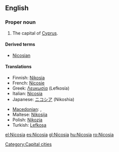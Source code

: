 {{wikipedia}}
==English==

===Proper noun===
{{en-proper noun}}

# The capital of [[Cyprus]].

====Derived terms====
* [[Nicosian]]

====Translations====
{{trans-top|capital of Cyprus}}
* Finnish: [[Nikosia]]
* French: [[Nicosie]]
* Greek: [[Λευκωσία]] (Lefkosía) {{f}}
* Italian: [[Nicosia#Italian|Nicosia]] {{f}}
* Japanese: [[ニコシア]] (Nikoshia)
{{trans-mid}}
* [[Macedonian]]: {{t|mk|Никозија|f|tr=Nikózija|sc=Cyrl}},  {{t|mk|Левкозија|f|tr=Levkózija|sc=Cyrl}}
* Maltese: [[Nikosija]]
* Polish: [[Nikozja]] {{f}}
* Turkish: [[Lefkoşa]]
{{trans-bottom}}

[[Category:Capital cities]]

[[el:Nicosia]]
[[es:Nicosia]]
[[gl:Nicosia]]
[[hu:Nicosia]]
[[ro:Nicosia]]